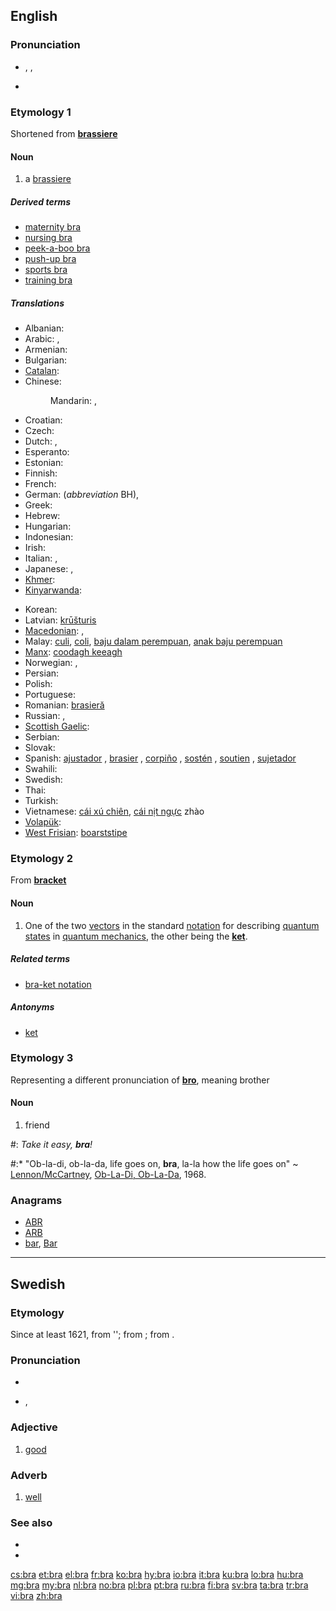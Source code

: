 ==English==

===Pronunciation===
* {{enPR|brä}}, {{IPA|/brɑː/}}, {{SAMPA|/brA:/}}
* {{rhymes|ɑː}}

===Etymology 1===
Shortened from '''[[brassiere]]'''

====Noun====
{{wikipedia|Brassiere}}
{{en-noun}}

# a [[brassiere]]

=====Derived terms=====
* [[maternity bra]]
* [[nursing bra]]
* [[peek-a-boo bra]]
* [[push-up bra]]
* [[sports bra]]
* [[training bra]]

=====Translations=====
{{trans-top|brassiere}}
* Albanian: {{t-|sq|gjimbajtëse|f|xs=Albanian}}
* Arabic: {{t|ar|حمالة صدر|f|tr=Hammaala Sadr}},  {{t|ar|مشد صدر|m|tr=míshadd Sadr}}
* Armenian: {{t-|hy|կրծկալ|tr=krtskal}}
* Bulgarian: {{t-|bg|сутиен|m|tr=sutien}}
* [[Catalan]]: {{t|ca|sostenidor|m}}
* Chinese:
*: Mandarin: {{t|cmn|奶罩|tr=nǎizhào|sc=Hani}},  {{t-|cmn|胸罩|tr=xiōngzhào|sc=Hani}}
* Croatian: {{t-|hr|grudnjak}}
* Czech: {{t+|cs|podprsenka|f}}
* Dutch: {{t+|nl|bustehouder|m}},  {{t+|nl|beha|m}}
* Esperanto: {{t-|eo|mamzono|xs=Esperanto}}<!--this belongs in the entry for the Esperanto word, not here: (literally: breast belt)-->
* Estonian: {{t+|et|rinnahoidja}}
* Finnish: {{t+|fi|rintaliivit|p}}
* French: {{t+|fr|soutien-gorge|m}}
* German: {{t+|de|Büstenhalter|m}} (''abbreviation'' BH),  {{t+|de|BH|m}}
* Greek: {{t+|el|στηθόδεσμος|m|stithódesmos}}
* Hebrew: {{t|he|חזייה|f|tr=khaziyá}}
* Hungarian: {{t+|hu|melltartó}}
* Indonesian: {{t-|id|kutang|xs=Indonesian}}
* Irish: {{t+|ga|cíochbheart|m|xs=Irish}}
* Italian: {{t+|it|reggiseno|m}},  {{t+|it|reggipetto|m}}
* Japanese: {{t-|ja|ブラ|tr=bura}}, {{t-|ja|ブラジャー|tr=burajā}}
* [[Khmer]]: {{t-|km|ឤវទនាប់|tr=aow dtroh-noep|xs=Khmer}}
* [[Kinyarwanda]]: {{t-|rw|isutiye|xs=Kinyarwanda}}
{{trans-mid}}
* Korean: {{t-|ko|브래지어|tr=beuraejieo|sc=Hang}}
* Latvian: [[krūšturis]]
* [[Macedonian]]: {{t|mk|градник|m|tr=grádnik}},  {{t|mk|прслук|m|tr=p'rsluk}}
* Malay: [[culi]], [[coli]], [[baju dalam perempuan]], [[anak baju perempuan]]
* [[Manx]]: [[coodagh keeagh]]
* Norwegian: {{t|no|brystholder}}, {{t|no|bysteholder}}
* Persian: {{t+|fa|پستان بند|tr=pestan band|xs=Persian}}
* Polish: {{t+|pl|biustonosz|m}}
* Portuguese: {{t+|pt|sutiã|m}}
* Romanian: [[brasieră]]
* Russian: {{t+|ru|бюстгальтер|m|tr=bjustgál’ter}}, {{t+|ru|лифчик|m|tr=lífčik}}
* [[Scottish Gaelic]]: {{t|gd|uchd-aodach|m}}
* Serbian: {{t|sr|грудњак|m|tr=grudnjak|sc=Cyrl}}
* Slovak: {{t-|sk|podprsenka|f}}
* Spanish: [[ajustador]] {{m}} {{qualifier|Cuba}}, [[brasier]] {{m}} {{qualifier|Central America|Colombia|Dominican Republic|Mexico|Puerto Rico}}, [[corpiño]] {{m}} {{qualifier|Argentina|Paraguay|Uruguay}}, [[sostén]] {{m}} {{qualifier|now especially Bolivia|Chile|Ecuador|Venezuela}},  [[soutien]] {{m}} {{qualifier|Uruguay}}, [[sujetador]] {{m}} {{qualifier|Spain}}
* Swahili: {{t+|sw|sindiria|xs=Swahili}}
* Swedish: {{t+|sv|behå}}
* Thai: {{t-|th|เครื่องยกทรง|tr=kheerìì'ongyôkthrong}}
* Turkish: {{t-|tr|sütyen}}
* Vietnamese: [[cái xú chiên]], [[cái nịt ngực]] zhào
* [[Volapük]]: {{t|vo|dögipolian }}
* [[West Frisian]]: [[boarststipe]]
{{trans-bottom}}

===Etymology 2===
From '''[[bracket]]'''

====Noun====
{{wikipedia|Bra-ket_notation}}
{{en-noun}}

# {{physics}} One of the two [[vector]]s in the standard [[notation]] for describing [[quantum state]]s in [[quantum mechanics]], the other being the '''[[ket]]'''.

=====Related terms=====
* [[bra-ket notation]]

=====Antonyms=====
* [[ket]]

===Etymology 3===
Representing a different pronunciation of '''[[bro]]''', meaning brother

====Noun====
{{en-noun}}

# {{slang}} friend<!--, used in lieu of the cockney or Australian "mate", also thought to be another way of saying of "bro," which is short for brother-->
<!--One (grammatically correct) example is sufficient: #: ''Wha'ppening '''bra'''?''-->
#: ''Take it easy, '''bra'''!''
#:* "Ob-la-di, ob-la-da, life goes on, '''bra''', la-la how the life goes on" ~ [[w:Lennon/McCartney|Lennon/McCartney]], [[w:Ob-La-Di,_Ob-La-Da|Ob-La-Di, Ob-La-Da]], 1968.

===Anagrams===
* [[ABR#English|ABR]]
* [[ARB#English|ARB]]
* [[bar#English|bar]], [[Bar#English|Bar]]

----

==Swedish==

===Etymology===
Since at least 1621, from ''{{term|braf||good, brave|lang=sv}}; from {{etyl|de|sv}} {{term|brav|lang=de}}; from {{etyl|fr|sv}} {{term|brave|lang=fr}}.

===Pronunciation===
* {{audio|Sv-bra.ogg|audio}}
* {{IPA|/brɑː/|lang=sv}}, {{SAMPA|/brA:/}}

===Adjective===
{{sv-adj|bättre|bäst}}

# [[good]]

===Adverb===
{{sv-adv|bättre|bäst}}

# [[well]]

===See also===
* {{l|sv|väl}}
* {{l|sv|god}}

[[cs:bra]]
[[et:bra]]
[[el:bra]]
[[fr:bra]]
[[ko:bra]]
[[hy:bra]]
[[io:bra]]
[[it:bra]]
[[ku:bra]]
[[lo:bra]]
[[hu:bra]]
[[mg:bra]]
[[my:bra]]
[[nl:bra]]
[[no:bra]]
[[pl:bra]]
[[pt:bra]]
[[ru:bra]]
[[fi:bra]]
[[sv:bra]]
[[ta:bra]]
[[tr:bra]]
[[vi:bra]]
[[zh:bra]]